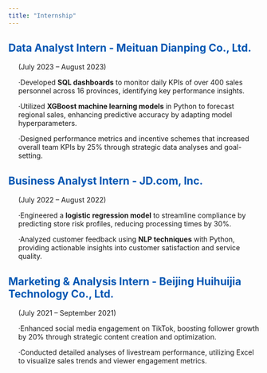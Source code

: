 ```yaml
---
title: "Internship"
---
```


## Data Analyst Intern - Meituan Dianping Co., Ltd. 
<p>(July 2023 – August 2023)<p>
<p>·Developed **SQL dashboards** to monitor daily KPIs of over 400 sales personnel across 16 provinces, identifying key performance insights.<p>
<p>·Utilized **XGBoost machine learning models** in Python to forecast regional sales, enhancing predictive accuracy by adapting model hyperparameters.<p>
<p>·Designed performance metrics and incentive schemes that increased overall team KPIs by 25% through strategic data analyses and goal-setting.<p>

## Business Analyst Intern - JD.com, Inc. 
<p>(July 2022 – August 2022)<p>
<p>·Engineered a **logistic regression model** to streamline compliance by predicting store risk profiles, reducing processing times by 30%.<p>
<p>·Analyzed customer feedback using **NLP techniques** with Python, providing actionable insights into customer satisfaction and service quality.<p>

## Marketing & Analysis Intern - Beijing Huihuijia Technology Co., Ltd. 
<p>(July 2021 – September 2021)<p>
<p>·Enhanced social media engagement on TikTok, boosting follower growth by 20% through strategic content creation and optimization.<p>
<p>·Conducted detailed analyses of livestream performance, utilizing Excel to visualize sales trends and viewer engagement metrics.<p>

<style>
h2 {
    color: #0056b3; 
}
p {
    margin-left: 20px; 
}
</style>
